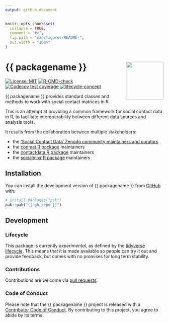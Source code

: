 ```yaml
---
output: github_document
---
```


<!-- README.md is generated from README.Rmd. Please edit that file. -->
<!-- The code to render this README is stored in .github/workflows/render-readme.yaml -->
<!-- Variables marked with double curly braces will be transformed beforehand: -->
<!-- `packagename` is extracted from the DESCRIPTION file -->
<!-- `gh_repo` is extracted via a special environment variable in GitHub Actions -->


```r
knitr::opts_chunk$set(
  collapse = TRUE,
  comment = "#>",
  fig.path = "man/figures/README-",
  out.width = "100%"
)
```

# {{ packagename }} <img src="man/figures/logo.svg" align="right" width="120" />

<!-- badges: start -->
[![License: MIT](https://img.shields.io/badge/License-MIT-yellow.svg)](https://opensource.org/license/mit/)
[![R-CMD-check](https://github.com/{{ gh_repo }}/actions/workflows/R-CMD-check.yaml/badge.svg)](https://github.com/{{ gh_repo }}/actions/workflows/R-CMD-check.yaml)
[![Codecov test coverage](https://codecov.io/gh/{{ gh_repo }}/branch/main/graph/badge.svg)](https://app.codecov.io/gh/{{ gh_repo }}?branch=main)
[![lifecycle-concept](https://lifecycle.r-lib.org/articles/figures/lifecycle-experimental.svg)](https://lifecycle.r-lib.org/articles/stages.html#experimental) 
<!-- badges: end -->

{{ packagename }} provides standard classes and methods to work with social contact matrices in R.

This is an attempt at providing a common framework for social contact data in R, to facilitate interoperability between different data sources and analysis tools.

It results from the collaboration between multiple stakeholders:

- the ['Social Contact Data' Zenodo community maintainers and curators](https://zenodo.org/communities/social_contact_data/)
- the [conmat R package](https://idem-lab.github.io/conmat/) maintainers
- the [contactdata R package](https://cran.r-project.org/package=contactdata) maintainers
- the [socialmixr R package](https://cran.r-project.org/package=socialmixr) maintainers

## Installation

You can install the development version of {{ packagename }} from
[GitHub](https://github.com/) with:

``` r
# install.packages("pak")
pak::pak("{{ gh_repo }}")
```

## Development

### Lifecycle

This package is currently *experimental*, as defined by the [tidyverse
lifecycle](https://lifecycle.r-lib.org/articles/stages.html). This means that it is made available so people can try it out and provide feedback, but comes with no promises for long term stability. 

### Contributions

Contributions are welcome via [pull requests](https://github.com/{{ gh_repo }}/pulls).

### Code of Conduct

Please note that the {{ packagename }} project is released with a [Contributor Code of Conduct](https://contributor-covenant.org/version/2/1/CODE_OF_CONDUCT.html). By contributing to this project, you agree to abide by its terms.
